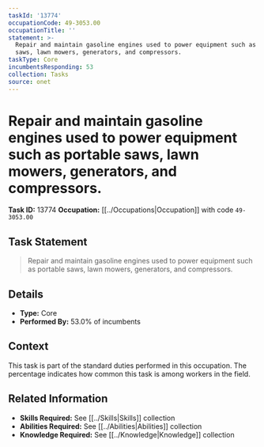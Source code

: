```yaml
---
taskId: '13774'
occupationCode: 49-3053.00
occupationTitle: ''
statement: >-
  Repair and maintain gasoline engines used to power equipment such as portable
  saws, lawn mowers, generators, and compressors.
taskType: Core
incumbentsResponding: 53
collection: Tasks
source: onet
---
```

# Repair and maintain gasoline engines used to power equipment such as portable saws, lawn mowers, generators, and compressors.

**Task ID:** 13774
**Occupation:** [[../Occupations|Occupation]] with code `49-3053.00`

## Task Statement

> Repair and maintain gasoline engines used to power equipment such as portable saws, lawn mowers, generators, and compressors.

## Details

- **Type:** Core
- **Performed By:** 53.0% of incumbents

## Context

This task is part of the standard duties performed in this occupation. The percentage indicates how common this task is among workers in the field.

## Related Information

- **Skills Required:** See [[../Skills|Skills]] collection
- **Abilities Required:** See [[../Abilities|Abilities]] collection
- **Knowledge Required:** See [[../Knowledge|Knowledge]] collection
